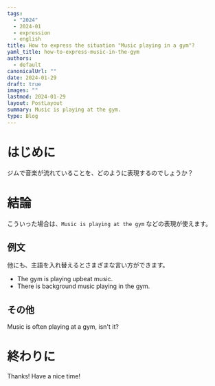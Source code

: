 ```yaml
---
tags:
  - "2024"
  - 2024-01
  - expression
  - english
title: How to express the situation "Music playing in a gym"?
yaml_title: how-to-express-music-in-the-gym
authors:
  - default
canonicalUrl: ""
date: 2024-01-29
draft: true
images: ""
lastmod: 2024-01-29
layout: PostLayout
summary: Music is playing at the gym.
type: Blog
---
```


# はじめに

ジムで音楽が流れていることを、どのように表現するのでしょうか？

# 結論

こういった場合は、`Music is playing at the gym` などの表現が使えます。

## 例文

他にも、主語を入れ替えるとさまざまな言い方ができます。

- The gym is playing upbeat music.
- There is background music playing in the gym.

## その他

Music is often playing at a gym, isn't it?

# 終わりに

Thanks!
Have a nice time!
